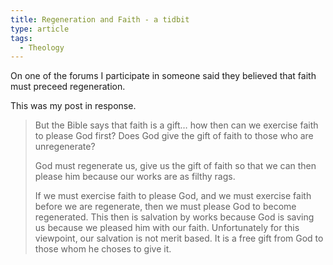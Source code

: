 ```yaml
---
title: Regeneration and Faith - a tidbit
type: article
tags:
  - Theology
---
```


On one of the forums I participate in someone said they believed that faith must preceed regeneration.

This was my post in response.

> But the Bible says that faith is a gift… how then can we exercise faith to please God first? Does God give the gift of faith to those who are unregenerate?
> 
> God must regenerate us, give us the gift of faith so that we can then please him because our works are as filthy rags.
> 
> If we must exercise faith to please God, and we must exercise faith before we are regenerate, then we must please God to become regenerated. This then is salvation by works because God is saving us because we pleased him with our faith. Unfortunately for this viewpoint, our salvation is not merit based. It is a free gift from God to those whom he choses to give it.
